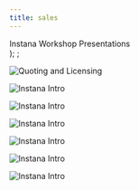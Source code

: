 ```yaml
---
title: sales
---
```

  <span>
    Instana Workshop Presentations <br />
  </span>
);
;

<Row>
<Column colMd={4} colLg={4} noGutterMdLeft>
<ArticleCard
  title="Instana Overview"
  href="https://ibm.box.com/s/0pgzj81cbkmg6jv6moidoxhbgjnfxlna"
  actionIcon="arrowRight"
>

![Quoting and Licensing](images/InstanaImage.png)

</ArticleCard>
</Column>

<Column colMd={4} colLg={4} noGutterMdLeft>
<ArticleCard
  title="Instana Pre-Sales and POC Overview"
  href="https://ibm.box.com/s/end6wuwyfim3o27yo2eemztv8lnnmlrt"
  actionIcon="arrowRight"
>

![Instana Intro](images/InstanaImage.png)

</ArticleCard>
</Column>

<Column colMd={4} colLg={4} noGutterMdLeft>
<ArticleCard
  title="Instana Customer Success"
  href="https://ibm.seismic.com/Link/Content/DCdhMVWWjTBXqGhR2PTW6MqHMqFP"
  actionIcon="arrowRight"
>

![Instana Intro](images/InstanaImage.png)

</ArticleCard>
</Column>

<Column colMd={4} colLg={4} noGutterMdLeft>
<ArticleCard
  title="Instana POC Process"
  href="https://ibm.box.com/s/3l6k0tpc6wyex04v0h96teq3vfvsfoh4"
  actionIcon="arrowRight"
>

![Instana Intro](images/InstanaImage.png)

</ArticleCard>
</Column>

<Column colMd={4} colLg={4} noGutterMdLeft>
<ArticleCard
  title="Instana Competitive Info"
  href="https://ibm.box.com/s/zjoq3nya7miu3xl6nl9t1mzufg0gh6ol"
  actionIcon="arrowRight"
>

![Instana Intro](images/InstanaImage.png)

</ArticleCard>
</Column>

<Column colMd={4} colLg={4} noGutterMdLeft>
<ArticleCard
  title="Instana Roadmap & SKO1 2023"
  href="https://ibm.box.com/s/robukuatc1qm3lsgiv51h762wbogn9g3"
  actionIcon="arrowRight"
>

![Instana Intro](images/InstanaImage.png)

</ArticleCard>
</Column>

<Column colMd={4} colLg={4} noGutterMdLeft>
<ArticleCard
  title="Instana Partner Pricing"
  href="https://ibm.box.com/s/22ng4ree7ehih5mnev3yd9b7oim3rv60"
  actionIcon="arrowRight"
>

![Instana Intro](images/InstanaImage.png)

</ArticleCard>
</Column>

</Row>